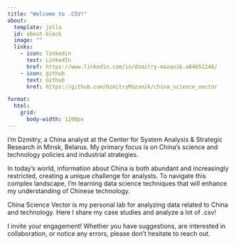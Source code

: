 ```yaml
---
title: "Welcome to .CSV!"
about:
  template: jolla
  id: about-block
  image: ""
  links:
    - icon: linkedin
      text: LinkedIn
      href: https://www.linkedin.com/in/dzmitry-mazanik-a84b51246/
    - icon: github
      text: Github
      href: https://github.com/DzmitryMazanik/china_science_vector

format:
  html:
    grid: 
      body-width: 1200px
---
```

<div style="text-align: left;">
I’m Dzmitry, a China analyst at the Center for System Analysis & Strategic Research in Minsk, Belarus. My primary focus is on China’s science and technology policies and industrial strategies.

In today’s world, information about China is both abundant and increasingly restricted, creating a unique challenge for analysts. To navigate this complex landscape, I’m learning data science techniques that will enhance my understanding of Chinese technology.

China Science Vector is my personal lab for analyzing data related to China and technology. Here I share my case studies and analyze a lot of .csv!

I invite your engagement! Whether you have suggestions, are interested in collaboration, or notice any errors, please don’t hesitate to reach out.
</div>